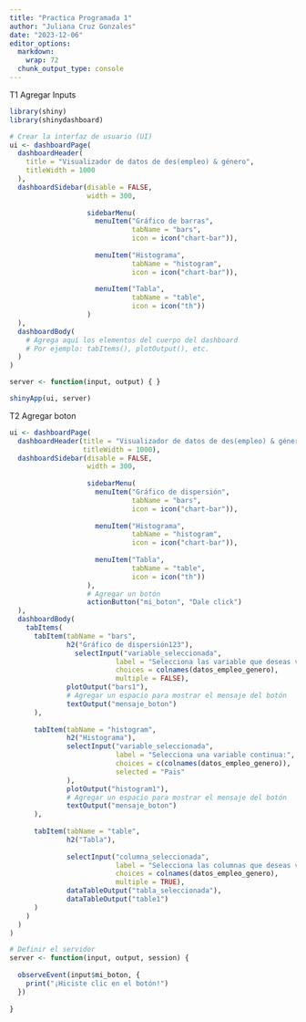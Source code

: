 ```yaml
---
title: "Practica Programada 1"
author: "Juliana Cruz Gonzales"
date: "2023-12-06"
editor_options: 
  markdown: 
    wrap: 72
  chunk_output_type: console
---
```


T1 Agregar Inputs


```r
library(shiny)
library(shinydashboard)

# Crear la interfaz de usuario (UI)
ui <- dashboardPage(
  dashboardHeader(
    title = "Visualizador de datos de des(empleo) & género",
    titleWidth = 1000
  ),
  dashboardSidebar(disable = FALSE,
                   width = 300,
                   
                   sidebarMenu(
                     menuItem("Gráfico de barras", 
                              tabName = "bars", 
                              icon = icon("chart-bar")),
                     
                     menuItem("Histograma", 
                              tabName = "histogram", 
                              icon = icon("chart-bar")),
                     
                     menuItem("Tabla", 
                              tabName = "table", 
                              icon = icon("th"))
                   )
  ),
  dashboardBody(
    # Agrega aquí los elementos del cuerpo del dashboard
    # Por ejemplo: tabItems(), plotOutput(), etc.
  )
)

server <- function(input, output) { }

shinyApp(ui, server)

```

T2 Agregar boton 

```r

ui <- dashboardPage(
  dashboardHeader(title = "Visualizador de datos de des(empleo) & género",
                  titleWidth = 1000),
  dashboardSidebar(disable = FALSE,
                   width = 300,
                   
                   sidebarMenu(
                     menuItem("Gráfico de dispersión", 
                              tabName = "bars", 
                              icon = icon("chart-bar")),
                     
                     menuItem("Histograma", 
                              tabName = "histogram", 
                              icon = icon("chart-bar")),
                     
                     menuItem("Tabla", 
                              tabName = "table", 
                              icon = icon("th"))
                   ),
                   # Agregar un botón
                   actionButton("mi_boton", "Dale click")
  ),
  dashboardBody(
    tabItems(
      tabItem(tabName = "bars",
              h2("Gráfico de dispersión123"),
                selectInput("variable_seleccionada", 
                          label = "Selecciona las variable que deseas visualizar en el gráfico de barras:", 
                          choices = colnames(datos_empleo_genero),
                          multiple = FALSE),
              plotOutput("bars1"),
              # Agregar un espacio para mostrar el mensaje del botón
              textOutput("mensaje_boton")
      ),
      
      tabItem(tabName = "histogram",
              h2("Histograma"),
              selectInput("variable_seleccionada", 
                          label = "Selecciona una variable continua:", 
                          choices = c(colnames(datos_empleo_genero)),
                          selected = "Pais"
              ),
              plotOutput("histogram1"),
              # Agregar un espacio para mostrar el mensaje del botón
              textOutput("mensaje_boton")
      ),
      
      tabItem(tabName = "table",
              h2("Tabla"),
            
              selectInput("columna_seleccionada", 
                          label = "Selecciona las columnas que deseas visualizar en la tabla:", 
                          choices = colnames(datos_empleo_genero),
                          multiple = TRUE),
              dataTableOutput("tabla_seleccionada"),
              dataTableOutput("table1")
      )
    )
  )
)

# Definir el servidor
server <- function(input, output, session) {
  
  observeEvent(input$mi_boton, {
    print("¡Hiciste clic en el botón!")
  })
  
}


```
